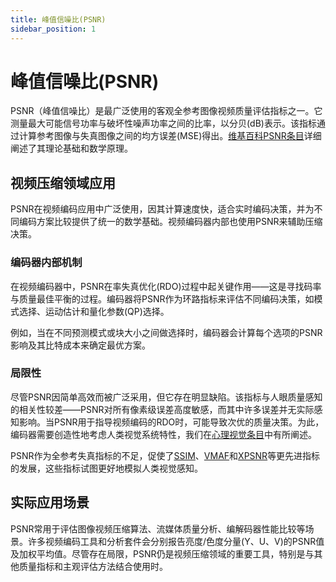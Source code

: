 ```yaml
---
title: 峰值信噪比(PSNR)
sidebar_position: 1
---
```


# 峰值信噪比(PSNR)

PSNR（峰值信噪比）是最广泛使用的客观全参考图像视频质量评估指标之一。它测量最大可能信号功率与破坏性噪声功率之间的比率，以分贝(dB)表示。该指标通过计算参考图像与失真图像之间的均方误差(MSE)得出。[维基百科PSNR条目](https://en.wikipedia.org/wiki/Peak_signal-to-noise_ratio)详细阐述了其理论基础和数学原理。

## 视频压缩领域应用

PSNR在视频编码应用中广泛使用，因其计算速度快，适合实时编码决策，并为不同编码方案比较提供了统一的数学基础。视频编码器内部也使用PSNR来辅助压缩决策。

### 编码器内部机制

在视频编码器中，PSNR在率失真优化(RDO)过程中起关键作用——这是寻找码率与质量最佳平衡的过程。编码器将PSNR作为环路指标来评估不同编码决策，如模式选择、运动估计和量化参数(QP)选择。

例如，当在不同预测模式或块大小之间做选择时，编码器会计算每个选项的PSNR影响及其比特成本来确定最优方案。

### 局限性

尽管PSNR因简单高效而被广泛采用，但它存在明显缺陷。该指标与人眼质量感知的相关性较差——PSNR对所有像素级误差高度敏感，而其中许多误差并无实际感知影响。当PSNR用于指导视频编码的RDO时，可能导致次优的质量决策。为此，编码器需要创造性地考虑人类视觉系统特性，我们在[心理视觉条目](../introduction/psychovisual.mdx)中有所阐述。

PSNR作为全参考失真指标的不足，促使了[SSIM](./SSIM.mdx)、[VMAF](./VMAF.mdx)和[XPSNR](./XPSNR.mdx)等更先进指标的发展，这些指标试图更好地模拟人类视觉感知。

## 实际应用场景

PSNR常用于评估图像视频压缩算法、流媒体质量分析、编解码器性能比较等场景。许多视频编码工具和分析套件会分别报告亮度/色度分量(Y、U、V)的PSNR值及加权平均值。尽管存在局限，PSNR仍是视频压缩领域的重要工具，特别是与其他质量指标和主观评估方法结合使用时。